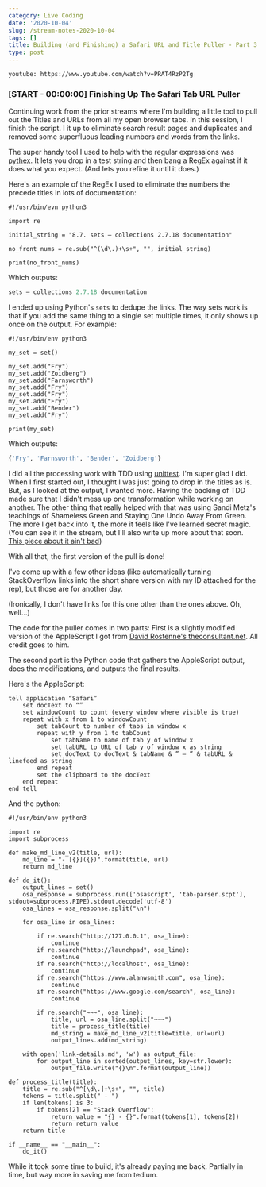 ```yaml
---
category: Live Coding
date: '2020-10-04'
slug: /stream-notes-2020-10-04
tags: []
title: Building (and Finishing) a Safari URL and Title Puller - Part 3
type: post
---
```



`youtube: https://www.youtube.com/watch?v=PRAT4RzP2Tg`


### [START - 00:00:00] Finishing Up The Safari Tab URL Puller

Continuing work from the prior streams where I'm building a little tool to pull out the Titles and URLs from all my open browser tabs. In this session, I finish the script. I it up to eliminate search result pages and duplicates and removed some superfluous leading numbers and words from the links. 

The super handy tool I used to help with the regular expressions was [pythex](https://pythex.org). It lets you drop in a test string and then bang a RegEx against if it does what you expect. (And lets you refine it until it does.)

Here's an example of the RegEx I used to eliminate the numbers the precede titles in lots of documentation:

```python{numberLines: true}
#!/usr/bin/evn python3

import re

initial_string = "8.7. sets — collections 2.7.18 documentation"

no_front_nums = re.sub("^(\d\.)+\s+", "", initial_string)

print(no_front_nums)
```


Which outputs:

```python
sets — collections 2.7.18 documentation
```


I ended up using Python's `sets` to dedupe the links. The way sets work is that if you add the same thing to a single set multiple times, it only shows up once on the output. For example:

```python{numberLines: true}
#!/usr/bin/env python3

my_set = set()

my_set.add("Fry")
my_set.add("Zoidberg")    
my_set.add("Farnsworth")
my_set.add("Fry")    
my_set.add("Fry")
my_set.add("Fry")
my_set.add("Bender")
my_set.add("Fry")

print(my_set)
```

Which outputs: 

```python
{'Fry', 'Farnsworth', 'Bender', 'Zoidberg'}
```


I did all the processing work with TDD using [unittest](https://docs.python.org/3/library/unittest.html). I'm super glad I did. When I first started out, I thought I was just going to drop in the titles as is. But, as I looked at the output, I wanted more. Having the backing of TDD made sure that I didn't mess up one transformation while working on another. The other thing that really helped with that was using Sandi Metz's teachings of Shameless Green and Staying One Undo Away From Green. The more I get back into it, the more it feels like I've learned secret magic. (You can see it in the stream, but I'll also write up more about that soon. [This piece about it ain't bad](https://blog.red-badger.com/2014/08/20/i-spent-3-days-with-sandi-metz-heres-what-i-learned))

With all that, the first version of the pull is done!

I've come up with a few other ideas (like automatically turning StackOverflow links into the short share version with my ID attached for the rep), but those are for another day. 

(Ironically, I don't have links for this one other than the ones above. Oh, well...)

The code for the puller comes in two parts: First is a slightly modified version of the AppleScript I got from [David Rostenne's theconsultant.net](https://theconsultant.net/2017/06/capture-all-tabs-in-safari-as-urls-to-the-clipboard/). All credit goes to him. 

The second part is the Python code that gathers the AppleScript output, does the modifications, and outputs the final results. 

Here's the AppleScript:

```applescript{numberLines: true}
tell application “Safari”
	set docText to “”
	set windowCount to count (every window where visible is true)
	repeat with x from 1 to windowCount
		set tabCount to number of tabs in window x
		repeat with y from 1 to tabCount
			set tabName to name of tab y of window x
			set tabURL to URL of tab y of window x as string
			set docText to docText & tabName & ” – ” & tabURL & linefeed as string
		end repeat
		set the clipboard to the docText
	end repeat
end tell
```

And the python:

```python{numberLines: true}
#!/usr/bin/env python3

import re
import subprocess

def make_md_line_v2(title, url):
    md_line = "- [{}]({})".format(title, url)
    return md_line

def do_it():
    output_lines = set()
    osa_response = subprocess.run(['osascript', 'tab-parser.scpt'], stdout=subprocess.PIPE).stdout.decode('utf-8')
    osa_lines = osa_response.split("\n")

    for osa_line in osa_lines:

        if re.search("http://127.0.0.1", osa_line):
            continue
        if re.search("http://launchpad", osa_line):
            continue
        if re.search("http://localhost", osa_line):
            continue
        if re.search("https://www.alanwsmith.com", osa_line):
            continue
        if re.search("https://www.google.com/search", osa_line):
            continue

        if re.search("~~~", osa_line):
            title, url = osa_line.split("~~~")
            title = process_title(title)
            md_string = make_md_line_v2(title=title, url=url)
            output_lines.add(md_string)

    with open('link-details.md', 'w') as output_file:
        for output_line in sorted(output_lines, key=str.lower):
            output_file.write("{}\n".format(output_line))

def process_title(title):
    title = re.sub("^[\d\.]+\s+", "", title)
    tokens = title.split(" - ")
    if len(tokens) is 3:
        if tokens[2] == "Stack Overflow":
            return_value = "{} - {}".format(tokens[1], tokens[2])
            return return_value
    return title

if __name__ == "__main__":
    do_it()
```

While it took some time to build, it's already paying me back. Partially in time, but way more in saving me from tedium.